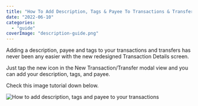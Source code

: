 ```yaml
---
title: "How To Add Description, Tags & Payee To Transactions & Transfers"
date: "2022-06-10"
categories: 
  - "guide"
coverImage: "description-guide.png"
---
```


Adding a description, payee and tags to your transactions and transfers has never been any easier with the new redesigned Transaction Details screen.

Just tap the new icon in the New Transaction/Transfer modal view and you can add your description, tags, and payee.

Check this image tutorial down below.

![How to add description, tags and payee to your transactions](/images/blog-images/Apple-TV-1024x576.png)
